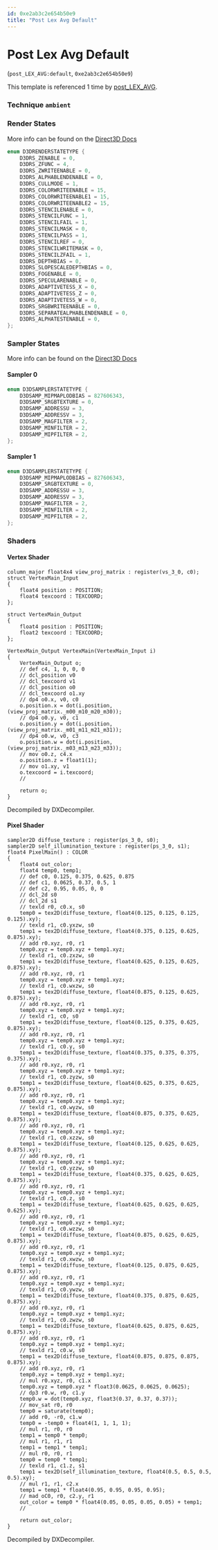 ```yaml
---
id: 0xe2ab3c2e654b50e9
title: "Post Lex Avg Default"
---
```


# Post Lex Avg Default
(`post_LEX_AVG:default`, `0xe2ab3c2e654b50e9`)

This template is referenced 1 time by [post_LEX_AVG](/docs/Generated/Render%20Templates/post.render_template_database#post-lex-avg).


### Technique `ambient`
### Render States
More info can be found on the [Direct3D Docs](https://learn.microsoft.com/en-us/windows/win32/direct3d9/d3drenderstatetype)
```cpp
enum D3DRENDERSTATETYPE {
	D3DRS_ZENABLE = 0,
	D3DRS_ZFUNC = 4,
	D3DRS_ZWRITEENABLE = 0,
	D3DRS_ALPHABLENDENABLE = 0,
	D3DRS_CULLMODE = 1,
	D3DRS_COLORWRITEENABLE = 15,
	D3DRS_COLORWRITEENABLE1 = 15,
	D3DRS_COLORWRITEENABLE2 = 15,
	D3DRS_STENCILENABLE = 0,
	D3DRS_STENCILFUNC = 1,
	D3DRS_STENCILFAIL = 1,
	D3DRS_STENCILMASK = 0,
	D3DRS_STENCILPASS = 1,
	D3DRS_STENCILREF = 0,
	D3DRS_STENCILWRITEMASK = 0,
	D3DRS_STENCILZFAIL = 1,
	D3DRS_DEPTHBIAS = 0,
	D3DRS_SLOPESCALEDEPTHBIAS = 0,
	D3DRS_FOGENABLE = 0,
	D3DRS_SPECULARENABLE = 0,
	D3DRS_ADAPTIVETESS_X = 0,
	D3DRS_ADAPTIVETESS_Z = 0,
	D3DRS_ADAPTIVETESS_W = 0,
	D3DRS_SRGBWRITEENABLE = 0,
	D3DRS_SEPARATEALPHABLENDENABLE = 0,
	D3DRS_ALPHATESTENABLE = 0,
};
```
### Sampler States
More info can be found on the [Direct3D Docs](https://learn.microsoft.com/en-us/windows/win32/direct3d9/d3dsamplerstatetype)
#### Sampler 0
```cpp
enum D3DSAMPLERSTATETYPE {
	D3DSAMP_MIPMAPLODBIAS = 827606343,
	D3DSAMP_SRGBTEXTURE = 0,
	D3DSAMP_ADDRESSU = 3,
	D3DSAMP_ADDRESSV = 3,
	D3DSAMP_MAGFILTER = 2,
	D3DSAMP_MINFILTER = 2,
	D3DSAMP_MIPFILTER = 2,
};
```
#### Sampler 1
```cpp
enum D3DSAMPLERSTATETYPE {
	D3DSAMP_MIPMAPLODBIAS = 827606343,
	D3DSAMP_SRGBTEXTURE = 0,
	D3DSAMP_ADDRESSU = 3,
	D3DSAMP_ADDRESSV = 3,
	D3DSAMP_MAGFILTER = 2,
	D3DSAMP_MINFILTER = 2,
	D3DSAMP_MIPFILTER = 2,
};
```
### Shaders
#### Vertex Shader
```hlsl
column_major float4x4 view_proj_matrix : register(vs_3_0, c0);
struct VertexMain_Input
{
    float4 position : POSITION;
    float4 texcoord : TEXCOORD;
};

struct VertexMain_Output
{
    float4 position : POSITION;
    float2 texcoord : TEXCOORD;
};

VertexMain_Output VertexMain(VertexMain_Input i)
{
    VertexMain_Output o;
    // def c4, 1, 0, 0, 0
    // dcl_position v0
    // dcl_texcoord v1
    // dcl_position o0
    // dcl_texcoord o1.xy
    // dp4 o0.x, v0, c0
    o.position.x = dot(i.position, (view_proj_matrix._m00_m10_m20_m30));
    // dp4 o0.y, v0, c1
    o.position.y = dot(i.position, (view_proj_matrix._m01_m11_m21_m31));
    // dp4 o0.w, v0, c3
    o.position.w = dot(i.position, (view_proj_matrix._m03_m13_m23_m33));
    // mov o0.z, c4.x
    o.position.z = float1(1);
    // mov o1.xy, v1
    o.texcoord = i.texcoord;
    // 

    return o;
}
```
Decompiled by DXDecompiler.
#### Pixel Shader
```hlsl
sampler2D diffuse_texture : register(ps_3_0, s0);
sampler2D self_illumination_texture : register(ps_3_0, s1);
float4 PixelMain() : COLOR
{
    float4 out_color;
    float4 temp0, temp1;
    // def c0, 0.125, 0.375, 0.625, 0.875
    // def c1, 0.0625, 0.37, 0.5, 1
    // def c2, 0.95, 0.05, 0, 0
    // dcl_2d s0
    // dcl_2d s1
    // texld r0, c0.x, s0
    temp0 = tex2D(diffuse_texture, float4(0.125, 0.125, 0.125, 0.125).xy);
    // texld r1, c0.yxzw, s0
    temp1 = tex2D(diffuse_texture, float4(0.375, 0.125, 0.625, 0.875).xy);
    // add r0.xyz, r0, r1
    temp0.xyz = temp0.xyz + temp1.xyz;
    // texld r1, c0.zxzw, s0
    temp1 = tex2D(diffuse_texture, float4(0.625, 0.125, 0.625, 0.875).xy);
    // add r0.xyz, r0, r1
    temp0.xyz = temp0.xyz + temp1.xyz;
    // texld r1, c0.wxzw, s0
    temp1 = tex2D(diffuse_texture, float4(0.875, 0.125, 0.625, 0.875).xy);
    // add r0.xyz, r0, r1
    temp0.xyz = temp0.xyz + temp1.xyz;
    // texld r1, c0, s0
    temp1 = tex2D(diffuse_texture, float4(0.125, 0.375, 0.625, 0.875).xy);
    // add r0.xyz, r0, r1
    temp0.xyz = temp0.xyz + temp1.xyz;
    // texld r1, c0.y, s0
    temp1 = tex2D(diffuse_texture, float4(0.375, 0.375, 0.375, 0.375).xy);
    // add r0.xyz, r0, r1
    temp0.xyz = temp0.xyz + temp1.xyz;
    // texld r1, c0.zyzw, s0
    temp1 = tex2D(diffuse_texture, float4(0.625, 0.375, 0.625, 0.875).xy);
    // add r0.xyz, r0, r1
    temp0.xyz = temp0.xyz + temp1.xyz;
    // texld r1, c0.wyzw, s0
    temp1 = tex2D(diffuse_texture, float4(0.875, 0.375, 0.625, 0.875).xy);
    // add r0.xyz, r0, r1
    temp0.xyz = temp0.xyz + temp1.xyz;
    // texld r1, c0.xzzw, s0
    temp1 = tex2D(diffuse_texture, float4(0.125, 0.625, 0.625, 0.875).xy);
    // add r0.xyz, r0, r1
    temp0.xyz = temp0.xyz + temp1.xyz;
    // texld r1, c0.yzzw, s0
    temp1 = tex2D(diffuse_texture, float4(0.375, 0.625, 0.625, 0.875).xy);
    // add r0.xyz, r0, r1
    temp0.xyz = temp0.xyz + temp1.xyz;
    // texld r1, c0.z, s0
    temp1 = tex2D(diffuse_texture, float4(0.625, 0.625, 0.625, 0.625).xy);
    // add r0.xyz, r0, r1
    temp0.xyz = temp0.xyz + temp1.xyz;
    // texld r1, c0.wzzw, s0
    temp1 = tex2D(diffuse_texture, float4(0.875, 0.625, 0.625, 0.875).xy);
    // add r0.xyz, r0, r1
    temp0.xyz = temp0.xyz + temp1.xyz;
    // texld r1, c0.xwzw, s0
    temp1 = tex2D(diffuse_texture, float4(0.125, 0.875, 0.625, 0.875).xy);
    // add r0.xyz, r0, r1
    temp0.xyz = temp0.xyz + temp1.xyz;
    // texld r1, c0.ywzw, s0
    temp1 = tex2D(diffuse_texture, float4(0.375, 0.875, 0.625, 0.875).xy);
    // add r0.xyz, r0, r1
    temp0.xyz = temp0.xyz + temp1.xyz;
    // texld r1, c0.zwzw, s0
    temp1 = tex2D(diffuse_texture, float4(0.625, 0.875, 0.625, 0.875).xy);
    // add r0.xyz, r0, r1
    temp0.xyz = temp0.xyz + temp1.xyz;
    // texld r1, c0.w, s0
    temp1 = tex2D(diffuse_texture, float4(0.875, 0.875, 0.875, 0.875).xy);
    // add r0.xyz, r0, r1
    temp0.xyz = temp0.xyz + temp1.xyz;
    // mul r0.xyz, r0, c1.x
    temp0.xyz = temp0.xyz * float3(0.0625, 0.0625, 0.0625);
    // dp3 r0.w, r0, c1.y
    temp0.w = dot(temp0.xyz, float3(0.37, 0.37, 0.37));
    // mov_sat r0, r0
    temp0 = saturate(temp0);
    // add r0, -r0, c1.w
    temp0 = -temp0 + float4(1, 1, 1, 1);
    // mul r1, r0, r0
    temp1 = temp0 * temp0;
    // mul r1, r1, r1
    temp1 = temp1 * temp1;
    // mul r0, r0, r1
    temp0 = temp0 * temp1;
    // texld r1, c1.z, s1
    temp1 = tex2D(self_illumination_texture, float4(0.5, 0.5, 0.5, 0.5).xy);
    // mul r1, r1, c2.x
    temp1 = temp1 * float4(0.95, 0.95, 0.95, 0.95);
    // mad oC0, r0, c2.y, r1
    out_color = temp0 * float4(0.05, 0.05, 0.05, 0.05) + temp1;
    // 

    return out_color;
}
```
Decompiled by DXDecompiler.
